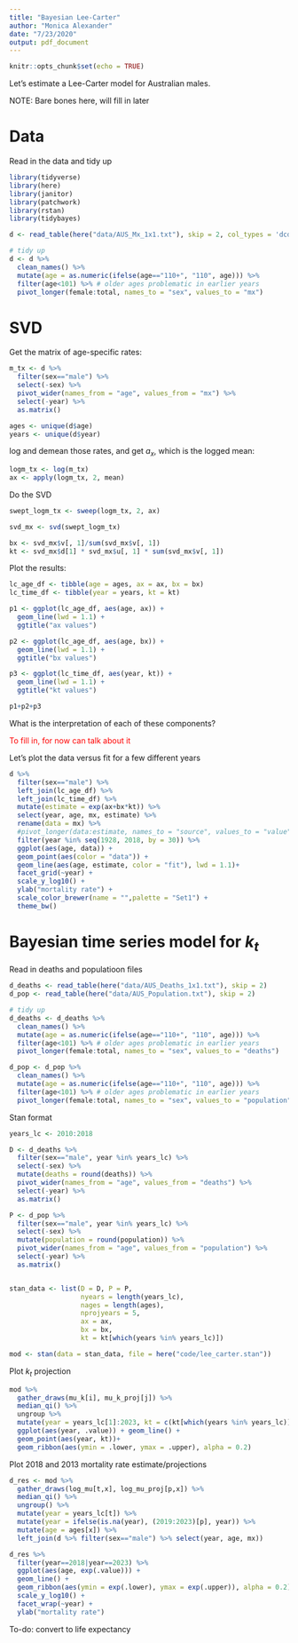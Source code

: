 ```yaml
---
title: "Bayesian Lee-Carter"
author: "Monica Alexander"
date: "7/23/2020"
output: pdf_document
---
```


```r
knitr::opts_chunk$set(echo = TRUE)
```

Let's estimate a Lee-Carter model for Australian males. 

NOTE: Bare bones here, will fill in later

# Data

Read in the data and tidy up

```r
library(tidyverse)
library(here)
library(janitor) 
library(patchwork)
library(rstan)
library(tidybayes)

d <- read_table(here("data/AUS_Mx_1x1.txt"), skip = 2, col_types = 'dcddd')

# tidy up 
d <- d %>% 
  clean_names() %>% 
  mutate(age = as.numeric(ifelse(age=="110+", "110", age))) %>% 
  filter(age<101) %>% # older ages problematic in earlier years
  pivot_longer(female:total, names_to = "sex", values_to = "mx")

```

# SVD

Get the matrix of age-specific rates:

```r
m_tx <- d %>% 
  filter(sex=="male") %>% 
  select(-sex) %>% 
  pivot_wider(names_from = "age", values_from = "mx") %>% 
  select(-year) %>% 
  as.matrix()

ages <- unique(d$age)
years <- unique(d$year)

```

log and demean those rates, and get $a_x$, which is the logged mean:

```r
logm_tx <- log(m_tx)
ax <- apply(logm_tx, 2, mean)
```

Do the SVD

```r
swept_logm_tx <- sweep(logm_tx, 2, ax)

svd_mx <- svd(swept_logm_tx)

bx <- svd_mx$v[, 1]/sum(svd_mx$v[, 1])
kt <- svd_mx$d[1] * svd_mx$u[, 1] * sum(svd_mx$v[, 1])

```

Plot the results:

```r
lc_age_df <- tibble(age = ages, ax = ax, bx = bx)
lc_time_df <- tibble(year = years, kt = kt)

p1 <- ggplot(lc_age_df, aes(age, ax)) + 
  geom_line(lwd = 1.1) + 
  ggtitle("ax values")

p2 <- ggplot(lc_age_df, aes(age, bx)) + 
  geom_line(lwd = 1.1) + 
  ggtitle("bx values")

p3 <- ggplot(lc_time_df, aes(year, kt)) + 
  geom_line(lwd = 1.1) + 
  ggtitle("kt values")

p1+p2+p3
```

What is the interpretation of each of these components? 

<p style="color:red"> To fill in, for now can talk about it </p>

Let's plot the data versus fit for a few different years

```r
d %>% 
  filter(sex=="male") %>% 
  left_join(lc_age_df) %>% 
  left_join(lc_time_df) %>% 
  mutate(estimate = exp(ax+bx*kt)) %>% 
  select(year, age, mx, estimate) %>% 
  rename(data = mx) %>% 
  #pivot_longer(data:estimate, names_to = "source", values_to = "value") %>% 
  filter(year %in% seq(1928, 2018, by = 30)) %>% 
  ggplot(aes(age, data)) + 
  geom_point(aes(color = "data")) + 
  geom_line(aes(age, estimate, color = "fit"), lwd = 1.1)+
  facet_grid(~year) + 
  scale_y_log10() + 
  ylab("mortality rate") +
  scale_color_brewer(name = "",palette = "Set1") + 
  theme_bw()
```

# Bayesian time series model for $k_t$

Read in deaths and populatioon files

```r
d_deaths <- read_table(here("data/AUS_Deaths_1x1.txt"), skip = 2)
d_pop <- read_table(here("data/AUS_Population.txt"), skip = 2)

# tidy up 
d_deaths <- d_deaths %>% 
  clean_names() %>% 
  mutate(age = as.numeric(ifelse(age=="110+", "110", age))) %>% 
  filter(age<101) %>% # older ages problematic in earlier years
  pivot_longer(female:total, names_to = "sex", values_to = "deaths")

d_pop <- d_pop %>% 
  clean_names() %>% 
  mutate(age = as.numeric(ifelse(age=="110+", "110", age))) %>% 
  filter(age<101) %>% # older ages problematic in earlier years
  pivot_longer(female:total, names_to = "sex", values_to = "population")


```

Stan format

```r
years_lc <- 2010:2018

D <- d_deaths %>% 
  filter(sex=="male", year %in% years_lc) %>% 
  select(-sex) %>% 
  mutate(deaths = round(deaths)) %>% 
  pivot_wider(names_from = "age", values_from = "deaths") %>% 
  select(-year) %>% 
  as.matrix()

P <- d_pop %>%
  filter(sex=="male", year %in% years_lc) %>%
  select(-sex) %>%
  mutate(population = round(population)) %>%
  pivot_wider(names_from = "age", values_from = "population") %>%
  select(-year) %>%
  as.matrix()


stan_data <- list(D = D, P = P, 
                  nyears = length(years_lc), 
                  nages = length(ages),
                  nprojyears = 5,
                  ax = ax,
                  bx = bx,
                  kt = kt[which(years %in% years_lc)])

mod <- stan(data = stan_data, file = here("code/lee_carter.stan"))
```
Plot $k_t$ projection
```r
mod %>% 
  gather_draws(mu_k[i], mu_k_proj[j]) %>% 
  median_qi() %>% 
  ungroup %>% 
  mutate(year = years_lc[1]:2023, kt = c(kt[which(years %in% years_lc)], rep(NA, 5))) %>% 
  ggplot(aes(year, .value)) + geom_line() + 
  geom_point(aes(year, kt))+
  geom_ribbon(aes(ymin = .lower, ymax = .upper), alpha = 0.2)
```

Plot 2018 and 2013 mortality rate estimate/projections

```r
d_res <- mod %>% 
  gather_draws(log_mu[t,x], log_mu_proj[p,x]) %>% 
  median_qi() %>% 
  ungroup() %>% 
  mutate(year = years_lc[t]) %>% 
  mutate(year = ifelse(is.na(year), (2019:2023)[p], year)) %>% 
  mutate(age = ages[x]) %>% 
  left_join(d %>% filter(sex=="male") %>% select(year, age, mx)) 

d_res %>% 
  filter(year==2018|year==2023) %>% 
  ggplot(aes(age, exp(.value))) + 
  geom_line() + 
  geom_ribbon(aes(ymin = exp(.lower), ymax = exp(.upper)), alpha = 0.2) + 
  scale_y_log10() + 
  facet_wrap(~year) + 
  ylab("mortality rate")
```


To-do: convert to life expectancy


